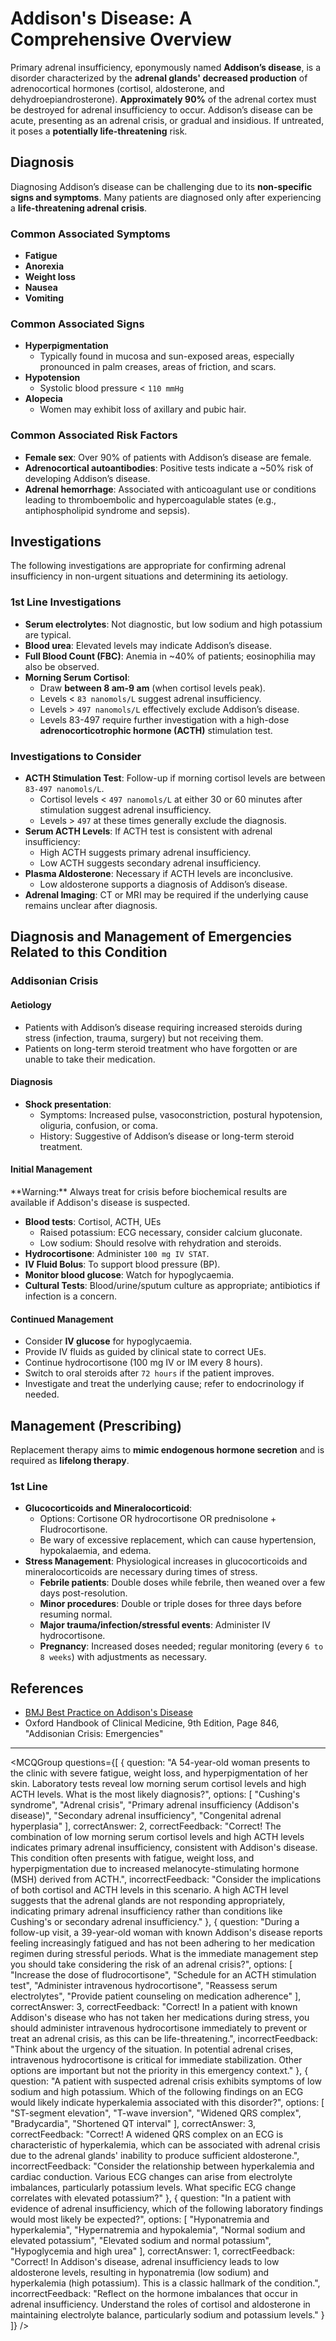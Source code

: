 
# Addison's Disease: A Comprehensive Overview

Primary adrenal insufficiency, eponymously named **Addison’s disease**, is a disorder characterized by the **adrenal glands' decreased production** of adrenocortical hormones (cortisol, aldosterone, and dehydroepiandrosterone). **Approximately 90%** of the adrenal cortex must be destroyed for adrenal insufficiency to occur. Addison’s disease can be acute, presenting as an adrenal crisis, or gradual and insidious. If untreated, it poses a **potentially life-threatening** risk.

## Diagnosis

Diagnosing Addison’s disease can be challenging due to its **non-specific signs and symptoms**. Many patients are diagnosed only after experiencing a **life-threatening adrenal crisis**.

### Common Associated Symptoms

- **Fatigue**
- **Anorexia**
- **Weight loss**
- **Nausea**
- **Vomiting**

### Common Associated Signs

- **Hyperpigmentation**
  - Typically found in mucosa and sun-exposed areas, especially pronounced in palm creases, areas of friction, and scars.
- **Hypotension**
  - Systolic blood pressure < `110 mmHg`
- **Alopecia**
  - Women may exhibit loss of axillary and pubic hair.

### Common Associated Risk Factors

- **Female sex**: Over 90% of patients with Addison’s disease are female.
- **Adrenocortical autoantibodies**: Positive tests indicate a ~50% risk of developing Addison’s disease.
- **Adrenal hemorrhage**: Associated with anticoagulant use or conditions leading to thromboembolic and hypercoagulable states (e.g., antiphospholipid syndrome and sepsis).

## Investigations

The following investigations are appropriate for confirming adrenal insufficiency in non-urgent situations and determining its aetiology.

### 1st Line Investigations

- **Serum electrolytes**: Not diagnostic, but low sodium and high potassium are typical.
- **Blood urea**: Elevated levels may indicate Addison’s disease.
- **Full Blood Count (FBC)**: Anemia in ~40% of patients; eosinophilia may also be observed.
- **Morning Serum Cortisol**:
  - Draw **between 8 am-9 am** (when cortisol levels peak).
  - Levels < `83 nanomols/L` suggest adrenal insufficiency.
  - Levels > `497 nanomols/L` effectively exclude Addison’s disease.
  - Levels 83-497 require further investigation with a high-dose **adrenocorticotrophic hormone (ACTH)** stimulation test.

### Investigations to Consider

- **ACTH Stimulation Test**: Follow-up if morning cortisol levels are between `83-497 nanomols/L`.
  - Cortisol levels < `497 nanomols/L` at either 30 or 60 minutes after stimulation suggest adrenal insufficiency.
  - Levels > `497` at these times generally exclude the diagnosis.
- **Serum ACTH Levels**: If ACTH test is consistent with adrenal insufficiency:
  - High ACTH suggests primary adrenal insufficiency.
  - Low ACTH suggests secondary adrenal insufficiency.
- **Plasma Aldosterone**: Necessary if ACTH levels are inconclusive.
  - Low aldosterone supports a diagnosis of Addison’s disease.
- **Adrenal Imaging**: CT or MRI may be required if the underlying cause remains unclear after diagnosis.

## Diagnosis and Management of Emergencies Related to this Condition

### Addisonian Crisis

#### Aetiology

- Patients with Addison’s disease requiring increased steroids during stress (infection, trauma, surgery) but not receiving them.
- Patients on long-term steroid treatment who have forgotten or are unable to take their medication.

#### Diagnosis

- **Shock presentation**:
  - Symptoms: Increased pulse, vasoconstriction, postural hypotension, oliguria, confusion, or coma.
  - History: Suggestive of Addison’s disease or long-term steroid treatment.

#### Initial Management

<Callout emoji="⚠️">
**Warning:** Always treat for crisis before biochemical results are available if Addison's disease is suspected.
</Callout>

- **Blood tests**: Cortisol, ACTH, UEs
  - Raised potassium: ECG necessary, consider calcium gluconate.
  - Low sodium: Should resolve with rehydration and steroids.
- **Hydrocortisone**: Administer `100 mg IV STAT`.
- **IV Fluid Bolus**: To support blood pressure (BP).
- **Monitor blood glucose**: Watch for hypoglycaemia.
- **Cultural Tests**: Blood/urine/sputum culture as appropriate; antibiotics if infection is a concern.

#### Continued Management

- Consider **IV glucose** for hypoglycaemia.
- Provide IV fluids as guided by clinical state to correct UEs.
- Continue hydrocortisone (100 mg IV or IM every 8 hours).
- Switch to oral steroids after `72 hours` if the patient improves.
- Investigate and treat the underlying cause; refer to endocrinology if needed.

## Management (Prescribing)

Replacement therapy aims to **mimic endogenous hormone secretion** and is required as **lifelong therapy**.

### 1st Line

- **Glucocorticoids and Mineralocorticoid**:
  - Options: Cortisone OR hydrocortisone OR prednisolone + Fludrocortisone.
  - Be wary of excessive replacement, which can cause hypertension, hypokalaemia, and edema.
- **Stress Management**: Physiological increases in glucocorticoids and mineralocorticoids are necessary during times of stress.
  - **Febrile patients**: Double doses while febrile, then weaned over a few days post-resolution.
  - **Minor procedures**: Double or triple doses for three days before resuming normal.
  - **Major trauma/infection/stressful events**: Administer IV hydrocortisone.
  - **Pregnancy**: Increased doses needed; regular monitoring (every `6 to 8 weeks`) with adjustments as necessary.

## References

- [BMJ Best Practice on Addison's Disease](https://bestpractice.bmj.com/topics/en-gb/56?q=Addison%27s%20disease&c=suggested)
- Oxford Handbook of Clinical Medicine, 9th Edition, Page 846, "Addisonian Crisis: Emergencies"

---

<MCQGroup questions={[
  {
    question: "A 54-year-old woman presents to the clinic with severe fatigue, weight loss, and hyperpigmentation of her skin. Laboratory tests reveal low morning serum cortisol levels and high ACTH levels. What is the most likely diagnosis?",
    options: [
      "Cushing's syndrome",
      "Adrenal crisis",
      "Primary adrenal insufficiency (Addison's disease)",
      "Secondary adrenal insufficiency",
      "Congenital adrenal hyperplasia"
    ],
    correctAnswer: 2,
    correctFeedback: "Correct! The combination of low morning serum cortisol levels and high ACTH levels indicates primary adrenal insufficiency, consistent with Addison's disease. This condition often presents with fatigue, weight loss, and hyperpigmentation due to increased melanocyte-stimulating hormone (MSH) derived from ACTH.",
    incorrectFeedback: "Consider the implications of both cortisol and ACTH levels in this scenario. A high ACTH level suggests that the adrenal glands are not responding appropriately, indicating primary adrenal insufficiency rather than conditions like Cushing's or secondary adrenal insufficiency."
  },
  {
    question: "During a follow-up visit, a 39-year-old woman with known Addison's disease reports feeling increasingly fatigued and has not been adhering to her medication regimen during stressful periods. What is the immediate management step you should take considering the risk of an adrenal crisis?",
    options: [
      "Increase the dose of fludrocortisone",
      "Schedule for an ACTH stimulation test",
      "Administer intravenous hydrocortisone",
      "Reassess serum electrolytes",
      "Provide patient counseling on medication adherence"
    ],
    correctAnswer: 3,
    correctFeedback: "Correct! In a patient with known Addison's disease who has not taken her medications during stress, you should administer intravenous hydrocortisone immediately to prevent or treat an adrenal crisis, as this can be life-threatening.",
    incorrectFeedback: "Think about the urgency of the situation. In potential adrenal crises, intravenous hydrocortisone is critical for immediate stabilization. Other options are important but not the priority in this emergency context."
  },
  {
    question: "A patient with suspected adrenal crisis exhibits symptoms of low sodium and high potassium. Which of the following findings on an ECG would likely indicate hyperkalemia associated with this disorder?",
    options: [
      "ST-segment elevation",
      "T-wave inversion",
      "Widened QRS complex",
      "Bradycardia",
      "Shortened QT interval"
    ],
    correctAnswer: 3,
    correctFeedback: "Correct! A widened QRS complex on an ECG is characteristic of hyperkalemia, which can be associated with adrenal crisis due to the adrenal glands' inability to produce sufficient aldosterone.",
    incorrectFeedback: "Consider the relationship between hyperkalemia and cardiac conduction. Various ECG changes can arise from electrolyte imbalances, particularly potassium levels. What specific ECG change correlates with elevated potassium?"
  },
  {
    question: "In a patient with evidence of adrenal insufficiency, which of the following laboratory findings would most likely be expected?",
    options: [
      "Hyponatremia and hyperkalemia",
      "Hypernatremia and hypokalemia",
      "Normal sodium and elevated potassium",
      "Elevated sodium and normal potassium",
      "Hypoglycemia and high urea"
    ],
    correctAnswer: 1,
    correctFeedback: "Correct! In Addison's disease, adrenal insufficiency leads to low aldosterone levels, resulting in hyponatremia (low sodium) and hyperkalemia (high potassium). This is a classic hallmark of the condition.",
    incorrectFeedback: "Reflect on the hormone imbalances that occur in adrenal insufficiency. Understand the roles of cortisol and aldosterone in maintaining electrolyte balance, particularly sodium and potassium levels."
  }
]} />